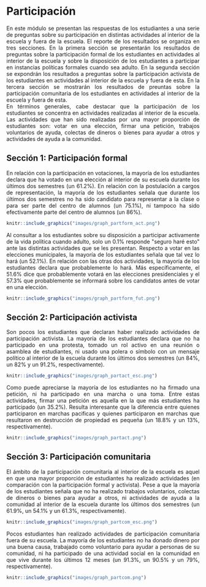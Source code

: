 # Participación
<div align="justify";>
En este módulo se presentan las respuestas de los estudiantes a una serie de preguntas sobre su participación en distintas actividades al interior de la escuela y fuera de la escuela. El reporte de los resultados se organiza en tres secciones. En la primera sección se presentarán los resultados de preguntas sobre la participación formal de los estudiantes en actividades al interior de la escuela y sobre la disposición de los estudiantes a participar en instancias políticas formales cuando sea adulto. En la segunda sección se expondrán los resultados a preguntas sobre la participación activista de los estudiantes en actividades al interior de la escuela y fuera de esta. En la tercera sección se mostrarán los resultados de preuntas sobre la participación comunitaria de los estudiantes en actividades al interior de la escuela y fuera de esta. <br>
En términos generales, cabe destacar que la participación de los estudiantes se concentra en actividades realizadas al interior de la escuela. Las actividades que han sido realizadas por una mayor proporción de estudiantes son: votar en una elección, firmar una petición, trabajos voluntarios de ayuda, colectas de dineros o bienes para ayudar a otros y actividades de ayuda a la comunidad.
</div>

## Sección 1: Participación formal
<div align="justify";>
En relación con la participación en votaciones, la mayoría de los estudiantes declara que ha votado en una elección al interior de su escuela durante los últimos dos semestres (un 61.2%). En relación con la postulación a cargos de representación, la mayoría de los estudiantes señala que durante los últimos dos semestres no ha sido candidato para representar a la clase o para ser parte del centro de alumnos (un 75.1%), ni tampoco ha sido efectivamente parte del centro de alumnos (un 86%).
</div>
```r
knitr::include_graphics("images/graph_partform_act.png")
```

<div align="justify";>
Al consultar a los estudiantes sobre su disposición a participar activamente de la vida política cuando adulto, solo un 0.1% responde "seguro haré esto" ante las distintas actividades que se les presentan. Respecto a votar en las elecciones municipales, la mayoría de los estudiantes señala que tal vez lo hará (un 52.1%). En relación con las otras dos actividades, la mayoría de los estudiantes declara que probablemente lo hará. Más específicamente, el 51.6% dice que probablemente votará en las elecciones presidenciales y el 57.3% que probablemente se informará sobre los candidatos antes de votar en una elección.
</div>
```r
knitr::include_graphics("images/graph_partform_fut.png")
```

## Sección 2: Participación activista
<div align="justify";>
Son pocos los estudiantes que declaran haber realizado actividades de participación activista. La mayoría de los estudiantes declara que no ha participado en una protesta, tomado un rol activo en una reunión o asamblea de estudiantes, ni usado una polera o símbolo con un mensaje político al interior de la escuela durante los últimos dos semestres (un 84%, un 82% y un 91.2%, respectivamente). 
</div>
```r
knitr::include_graphics("images/graph_partact_esc.png")
```

<div align="justify";>
Como puede apreciarse la mayoría de los estudiantes no ha firmado una petición, ni ha participado en una marcha o una toma. Entre estas actividades, firmar una petición es aquella en la que más estudiantes ha participado (un 35.2%). Resulta interesante que la diferencia entre quienes participaron en marchas pacificas y quienes participaron en marchas que resultaron en destrucción de propiedad es pequeña (un 18.8% y un 13%, respectivamente).
</div>
```r
knitr::include_graphics("images/graph_partact.png")
```

## Sección 3: Participación comunitaria
<div align="justify";>
El ámbito de la participación comunitaria al interior de la escuela es aquel en que una mayor proporción de estudiantes ha realizado actividades (en comparación con la participación formal y activista). Pese a que la mayoría de los estudiantes señala que no ha realizado trabajos voluntarios, colectas de dineros o bienes para ayudar a otros, ni actividades de ayuda a la comunidad al interior de la escuela durante los últimos dos semestres (un 61.9%, un 54.1% y un 61.3%, respectivamente). 
</div>
```r
knitr::include_graphics("images/graph_partcom_esc.png")
```

<div align="justify";>
Pocos estudiantes han realizado actividades de participación comunitaria fuera de su escuela. La mayoría de los estudiantes no ha donado dinero por una buena causa, trabajado como voluntario para ayudar a personas de su comunidad, ni ha participado de una actividad social en la comunidad en que vive durante los últimos 12 meses (un 91.3%, un 90.5% y un 79%, respectivamente). 
</div>
```r
knitr::include_graphics("images/graph_partcom.png")
```

